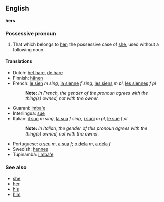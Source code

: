 ==English==
'''hers'''

===Possessive pronoun===
#That which belongs to [[her]]; the possessive case of [[she]], used without a following noun.

====Translations====

*Dutch: [[het hare]], [[de hare]]
*Finnish: [[hänen]]
*French: [[le sien]] ''m sing'', [[la sienne]] ''f sing'', [[les siens]] ''m pl'', [[les siennes]] ''f pl''
*:'''Note:''' ''In French, the gender of the pronoun agrees with the thing(s) owned, not with the owner.''
*Guarani: [[imba'e]]
*Interlingua: [[sue]]
*Italian: [[il suo]] ''m sing'', [[la sua]] ''f sing'', [[i suoi]] ''m pl'', [[le sue]] ''f pl''
*:'''Note:''' ''In Italian, the gender of this pronoun agrees with the thing(s) owned, not with the owner.''
*Portuguese: [[o seu]] ''m'', [[a sua]] ''f''; [[o dela]] ''m'', [[a dela]] ''f''
*Swedish: [[hennes]]
*Tupinambá: [[i mba'e]]

===See also===
*[[she]]
*[[her]]
*[[his]]
*[[him]]